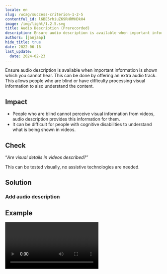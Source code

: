 ```yaml
---
locale: en
slug: /wcag/success-criterion-1-2-5
contentful_id: l6BE5rhiuZ69RHRMHDkH4
image: /img/light/1.2.5.svg
title: Audio Description (Prerecorded)
description: Ensure audio description is available when important information is shown which you cannot hear.
authors: [janjaap]
hide_title: true
date: 2022-06-16
last_update:
  date: 2024-02-23
---
```


<Hero
  title="Audio Description (Prerecorded)"
  imageSrc="/img/light/1.2.5.svg"
  alt="WCAG 1.2.5 - Logo"
  prefix="Success Criterion 1.2.5"
  suffix="Level AA"
/>

Ensure audio description is available when important information is shown which you cannot hear. This can be done by offering an extra audio track. This allows people who are blind or have difficulty processing visual information to also understand the content.

## Impact

- People who are blind cannot perceive visual information from videos, audio description provides this information for them.
- It can be difficult for people with cognitive disabilities to understand what is being shown in videos.

## Check

“*Are visual details in videos described?”*

This can be tested visually, no assistive technologies are needed.

## Solution

### Add audio description

<CodeSample id="media-audio-description" locale="en"/>

## Example

<Video youTubeId="O7j4_aP8dWA" title="Example video with audio descripion" name="Video - Audio Description example"/>

## Resources

- [WCAG 2.2 - Success Criterion 1.2.5 - Audio Description (Prerecorded)](https://www.w3.org/TR/WCAG22/#audio-description-prerecorded)
